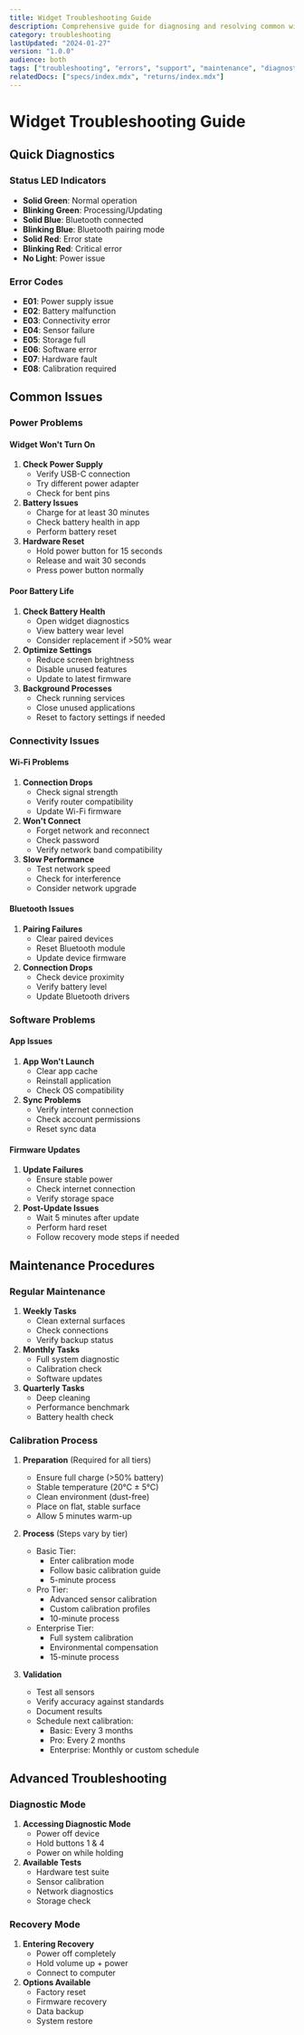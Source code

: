 ```yaml
---
title: Widget Troubleshooting Guide
description: Comprehensive guide for diagnosing and resolving common widget issues
category: troubleshooting
lastUpdated: "2024-01-27"
version: "1.0.0"
audience: both
tags: ["troubleshooting", "errors", "support", "maintenance", "diagnostics"]
relatedDocs: ["specs/index.mdx", "returns/index.mdx"]
---
```


# Widget Troubleshooting Guide

## Quick Diagnostics

### Status LED Indicators
- **Solid Green**: Normal operation
- **Blinking Green**: Processing/Updating
- **Solid Blue**: Bluetooth connected
- **Blinking Blue**: Bluetooth pairing mode
- **Solid Red**: Error state
- **Blinking Red**: Critical error
- **No Light**: Power issue

### Error Codes
- **E01**: Power supply issue
- **E02**: Battery malfunction
- **E03**: Connectivity error
- **E04**: Sensor failure
- **E05**: Storage full
- **E06**: Software error
- **E07**: Hardware fault
- **E08**: Calibration required

## Common Issues

### Power Problems

#### Widget Won't Turn On
1. **Check Power Supply**
   - Verify USB-C connection
   - Try different power adapter
   - Check for bent pins
2. **Battery Issues**
   - Charge for at least 30 minutes
   - Check battery health in app
   - Perform battery reset
3. **Hardware Reset**
   - Hold power button for 15 seconds
   - Release and wait 30 seconds
   - Press power button normally

#### Poor Battery Life
1. **Check Battery Health**
   - Open widget diagnostics
   - View battery wear level
   - Consider replacement if >50% wear
2. **Optimize Settings**
   - Reduce screen brightness
   - Disable unused features
   - Update to latest firmware
3. **Background Processes**
   - Check running services
   - Close unused applications
   - Reset to factory settings if needed

### Connectivity Issues

#### Wi-Fi Problems
1. **Connection Drops**
   - Check signal strength
   - Verify router compatibility
   - Update Wi-Fi firmware
2. **Won't Connect**
   - Forget network and reconnect
   - Check password
   - Verify network band compatibility
3. **Slow Performance**
   - Test network speed
   - Check for interference
   - Consider network upgrade

#### Bluetooth Issues
1. **Pairing Failures**
   - Clear paired devices
   - Reset Bluetooth module
   - Update device firmware
2. **Connection Drops**
   - Check device proximity
   - Verify battery level
   - Update Bluetooth drivers

### Software Problems

#### App Issues
1. **App Won't Launch**
   - Clear app cache
   - Reinstall application
   - Check OS compatibility
2. **Sync Problems**
   - Verify internet connection
   - Check account permissions
   - Reset sync data

#### Firmware Updates
1. **Update Failures**
   - Ensure stable power
   - Check internet connection
   - Verify storage space
2. **Post-Update Issues**
   - Wait 5 minutes after update
   - Perform hard reset
   - Follow recovery mode steps if needed

## Maintenance Procedures

### Regular Maintenance
1. **Weekly Tasks**
   - Clean external surfaces
   - Check connections
   - Verify backup status
2. **Monthly Tasks**
   - Full system diagnostic
   - Calibration check
   - Software updates
3. **Quarterly Tasks**
   - Deep cleaning
   - Performance benchmark
   - Battery health check

### Calibration Process
1. **Preparation** (Required for all tiers)
   - Ensure full charge (>50% battery)
   - Stable temperature (20°C ± 5°C)
   - Clean environment (dust-free)
   - Place on flat, stable surface
   - Allow 5 minutes warm-up

2. **Process** (Steps vary by tier)
   - Basic Tier:
     - Enter calibration mode
     - Follow basic calibration guide
     - 5-minute process
   - Pro Tier:
     - Advanced sensor calibration
     - Custom calibration profiles
     - 10-minute process
   - Enterprise Tier:
     - Full system calibration
     - Environmental compensation
     - 15-minute process

3. **Validation**
   - Test all sensors
   - Verify accuracy against standards
   - Document results
   - Schedule next calibration:
     - Basic: Every 3 months
     - Pro: Every 2 months
     - Enterprise: Monthly or custom schedule

## Advanced Troubleshooting

### Diagnostic Mode
1. **Accessing Diagnostic Mode**
   - Power off device
   - Hold buttons 1 & 4
   - Power on while holding
2. **Available Tests**
   - Hardware test suite
   - Sensor calibration
   - Network diagnostics
   - Storage check

### Recovery Mode
1. **Entering Recovery**
   - Power off completely
   - Hold volume up + power
   - Connect to computer
2. **Options Available**
   - Factory reset
   - Firmware recovery
   - Data backup
   - System restore 